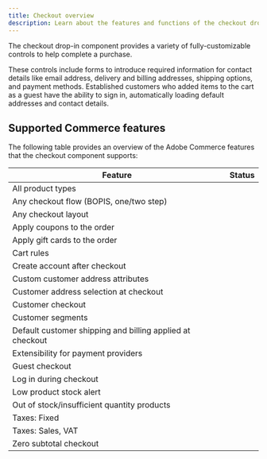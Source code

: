 ```yaml
---
title: Checkout overview
description: Learn about the features and functions of the checkout drop-in component.
---
```



The checkout drop-in component provides a variety of fully-customizable controls to help complete a purchase.

These controls include forms to introduce required information for contact details like email address, delivery and billing addresses, shipping options, and payment methods. Established customers who added items to the cart as a guest have the ability to sign in, automatically loading default addresses and contact details.

## Supported Commerce features

The following table provides an overview of the Adobe Commerce features that the checkout component supports:

| Feature                                                                            | Status                                       |
| ---------------------------------------------------------------------------------- | -------------------------------------------- |
| All product types                                                                  | <Badge text="Supported" variant="success" /> |
| Any checkout flow (BOPIS, one/two step)                                            | <Badge text="Supported" variant="success" /> |
| Any checkout layout                                                                | <Badge text="Supported" variant="success" /> |
| Apply coupons to the order                                                         | <Badge text="Supported" variant="note" />      |
| Apply gift cards to the order                                                      | <Badge text="Roadmap" variant="note" />      |
| Cart rules                                                                         | <Badge text="Supported" variant="success" /> |
| Create account after checkout                                                      | <Badge text="Supported" variant="success" /> |
| Custom customer address attributes                                                 | <Badge text="Supported" variant="success" /> |
| Customer address selection at checkout                                             | <Badge text="Supported" variant="success" /> |
| Customer checkout                                                                  | <Badge text="Supported" variant="success" /> |
| Customer segments                                                                  | <Badge text="Supported" variant="success" /> |
| Default customer shipping and billing applied at checkout                          | <Badge text="Supported" variant="success" /> |
| Extensibility for payment providers                                                | <Badge text="Supported" variant="success" /> |
| Guest checkout                                                                     | <Badge text="Supported" variant="success" /> |
| Log in during checkout                                                             | <Badge text="Supported" variant="success" /> |
| Low product stock alert                                                            | <Badge text="Supported" variant="success" /> |
| Out of stock/insufficient quantity products                                        | <Badge text="Supported" variant="success" /> |
| Taxes: Fixed                                                                       | <Badge text="Roadmap" variant="note" />      |
| Taxes: Sales, VAT                                                                  | <Badge text="Supported" variant="success" /> |
| Zero subtotal checkout                                                             | <Badge text="Supported" variant="success" /> |
